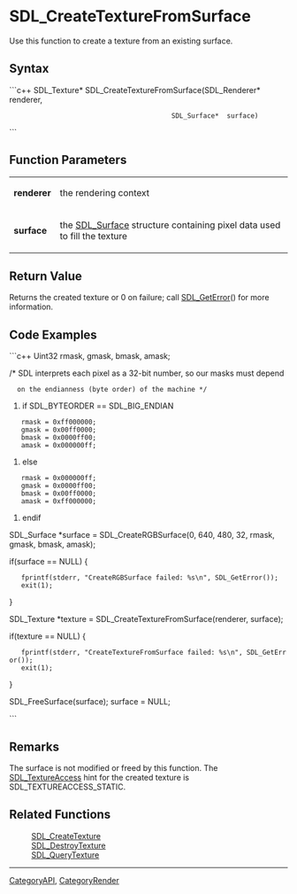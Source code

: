 <!-- pragma section-numbers off -->
<!-- pragma camelcase off -->

= SDL_CreateTextureFromSurface =
Use this function to create a texture from an existing surface.


== Syntax ==
```c++
SDL_Texture* SDL_CreateTextureFromSurface(SDL_Renderer* renderer,
                                          SDL_Surface*  surface)
```

== Function Parameters ==
{|
|'''renderer'''
|the rendering context
|-
|'''surface'''
|the [[SDL_Surface]] structure containing pixel data used to fill the texture
|}

== Return Value ==
Returns the created texture or 0 on failure; call [[SDL_GetError]]() for more information.

== Code Examples ==
```c++
Uint32 rmask, gmask, bmask, amask;

/* SDL interprets each pixel as a 32-bit number, so our masks must depend
   on the endianness (byte order) of the machine */
#if SDL_BYTEORDER == SDL_BIG_ENDIAN
	rmask = 0xff000000;
	gmask = 0x00ff0000;
	bmask = 0x0000ff00;
	amask = 0x000000ff;
#else
	rmask = 0x000000ff;
	gmask = 0x0000ff00;
	bmask = 0x00ff0000;
	amask = 0xff000000;
#endif

SDL_Surface *surface = SDL_CreateRGBSurface(0, 640, 480, 32, rmask, gmask, bmask, amask);

if(surface == NULL) {
    fprintf(stderr, "CreateRGBSurface failed: %s\n", SDL_GetError());
    exit(1);
}


SDL_Texture *texture = SDL_CreateTextureFromSurface(renderer, surface);

if(texture == NULL) {
    fprintf(stderr, "CreateTextureFromSurface failed: %s\n", SDL_GetError());
    exit(1);
}

SDL_FreeSurface(surface);
surface = NULL;

```

== Remarks ==
The surface is not modified or freed by this function. 
The [[SDL_TextureAccess]] hint for the created texture is SDL_TEXTUREACCESS_STATIC.

== Related Functions ==
:[[SDL_CreateTexture]]
:[[SDL_DestroyTexture]]
:[[SDL_QueryTexture]]

----
[[CategoryAPI]], [[CategoryRender]]
